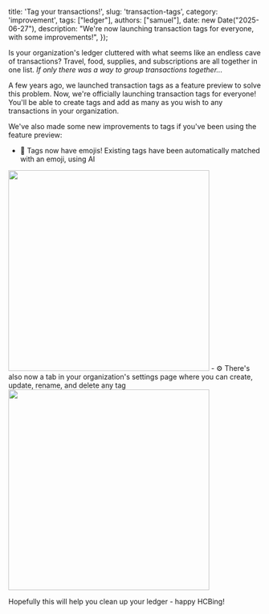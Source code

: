   title: 'Tag your transactions!',
  slug: 'transaction-tags',
  category: 'improvement',
  tags: ["ledger"],
  authors: ["samuel"], 
  date: new Date("2025-06-27"),
  description: "We're now launching transaction tags for everyone, with some improvements!",
});

Is your organization's ledger cluttered with what seems like an endless cave of transactions? Travel, food, supplies, and subscriptions are all together in one list. *If only there was a way to group transactions together...*

A few years ago, we launched transaction tags as a feature preview to solve this problem. Now, we're officially launching transaction tags for everyone! You'll be able to create tags and add as many as you wish to any transactions in your organization.

We've also made some new improvements to tags if you've been using the feature preview:
- 🤪 Tags now have emojis! Existing tags have been automatically matched with an emoji, using AI
<img src="https://hc-cdn.hel1.your-objectstorage.com/s/v3/326bad5c1866fdd6ea819e72c0565b178282f855_screenshot_from_2025-06-27_15-00-47.png" width="400px" />
- ⚙️ There's also now a tab in your organization's settings page where you can create, update, rename, and delete any tag
<img src="https://hc-cdn.hel1.your-objectstorage.com/s/v3/2c50929455d70da5fc46ebf4a45d3023300a4504_image.png" width="400px" />

Hopefully this will help you clean up your ledger - happy HCBing!